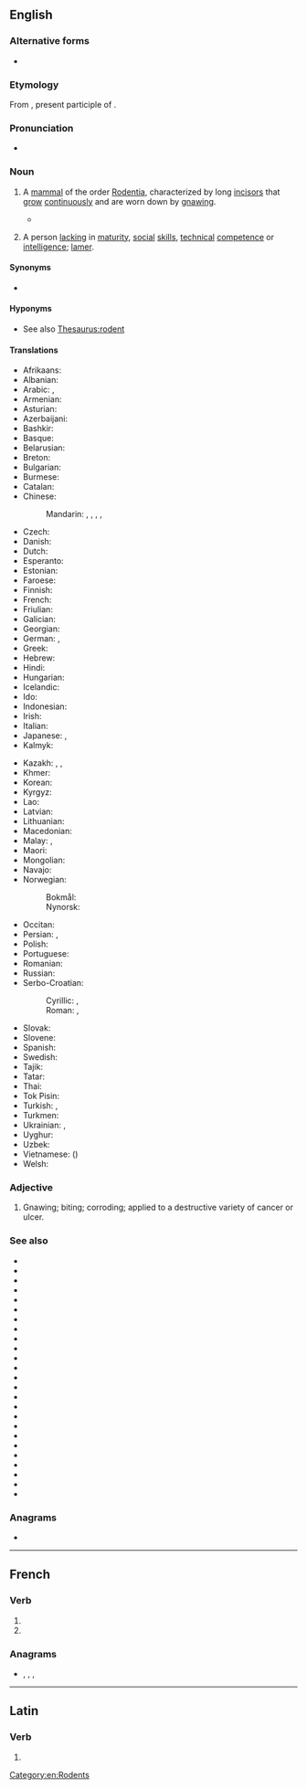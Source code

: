 {{also|rôdent}}
==English==
{{wikipedia}}
{{picdic
|image=Apodemus sylvaticus bosmuis.jpg
|detail1=
{{picdicimg|en|image=Agouti chewing.jpg|link=agouti}}
{{picdicimg|en|image=American Beaver.jpg|link=beaver}}
{{picdicimg|en|image=Brush-tailed Porcupine.jpg|link=brush-tailed porcupine}}
{{picdicimg|en|image=Capybara Hattiesburg Zoo (70909b-42) 2560x1600.jpg|link=capybara}}
{{picdicimg|en|image=Tamias minimus.jpg|link=chipmunk}}
{{picdicimg|en|image=Pectinator spekei Wagner.jpg|link=gundi}}
{{picdicimg|en|image=Chomik europejski.jpg|link=hamster}}
{{picdicimg|en|image=Octodontomys gliroides 1847 - cropping.jpg|link=mountain degu}}
{{picdicimg|en|image=Mouse white background.jpg|link=mouse}}
{{picdicimg|en|image=ErethizonRufescensWolf white background.jpg|link=North American porcupine}}
{{picdicimg|en|image=Porcupine 3.jpg|link=porcupine}}
{{picdicimg|en|image=Ruskea rotta.png|link=rat}}
{{picdicimg|en|image=AmericanRedSquirrel.jpg|link=squirrel}}
{{picdicimg|en|image=Bank vole.jpg|link=vole}}
}}

===Alternative forms===
* {{alter|en|rodente||obsolete}}

===Etymology===
From {{etyl|la|en}} {{m|la|rōdēns|rōdēns, rōdēnt-|gnawer; one who gnaws}}, present participle of {{m|la|rōdō||I gnaw}}.

===Pronunciation===
* {{IPA|en|/ˈɹəʊdənt/}}

===Noun===
{{en-noun}}

# {{senseid|en|mammal of the order Rodentia}}A [[mammal]] of the order [[Rodentia]], characterized by long [[incisor]]s that [[grow]] [[continuously]] and are worn down by [[gnaw]]ing.
#* {{quote-journal|en|year=2013|month=May-June|author=[http://www.americanscientist.org/authors/detail/katie-l-burke Katie L. Burke]
|title=[http://www.americanscientist.org/issues/pub/2013/3/in-the-news-45 In the News]
|volume=101|issue=3|page=193|magazine={{w|American Scientist}}
|passage=Bats host many high-profile viruses that can infect humans, including severe acute respiratory syndrome and Ebola. A recent study explored the ecological variables that may contribute to bats’ propensity to harbor such zoonotic diseases by comparing them with another order of common reservoir hosts: '''rodents'''.}}
# {{lb|en|dated|bulletin board system slang|leet|pejorative}} A person [[lacking]] in [[maturity]], [[social]] [[skill]]s, [[technical]] [[competence]] or [[intelligence]]; [[lamer]]. {{defdate|mid 1980s-mid 1990s}}

====Synonyms====
* {{l|en|gnawer}}

====Hyponyms====
* See also [[Thesaurus:rodent]]

====Translations====
{{trans-top|mammal of the order Rodentia}}
* Afrikaans: {{t+|af|knaagdier}}
* Albanian: {{t+|sq|brejtës|m}}
* Arabic: {{t|ar|قَارِض|m}}, {{t|ar|قَوَارِض|m-p}}
* Armenian: {{t+|hy|կրծող}}
* Asturian: {{t|ast|royedor|m}}
* Azerbaijani: {{t+|az|gəmirici}}
* Bashkir: {{t|ba|кимереүсе}}
* Basque: {{t|eu|karraskari}}
* Belarusian: {{t|be|грызу́н|m}}
* Breton: {{t|br|krigner|m}}
* Bulgarian: {{t+|bg|гризач|m}}
* Burmese: {{t+|my|ကြွက်}} {{qualifier|mouse, rat}}
* Catalan: {{t+|ca|rosegador}}
* Chinese:
*: Mandarin: {{t|cmn|嚙齒目動物|sc=Hani}}, {{t|cmn|啮齿目动物|tr=nièchǐmù dòngwù|sc=Hani}}, {{t+|cmn|嚙齒動物|sc=Hani}}, {{t|cmn|啮齿动物|tr=nièchǐ dòngwù|sc=Hani}}, {{t+|cmn|鼠|sc=Hani}}
* Czech: {{t+|cs|hlodavec|m}}
* Danish: {{t+|da|gnaver|c}}
* Dutch: {{t+|nl|knaagdier|n}}
* Esperanto: {{t|eo|ronĝulo}}
* Estonian: {{t|et|näriline}}
* Faroese: {{t|fo|gnagdýr|n}}
* Finnish: {{t+|fi|jyrsijä}}
* French: {{t+|fr|rongeur|m}}
* Friulian: {{t|fur|roseadôr}}
* Galician: {{t|gl|roedor|m}}
* Georgian: {{t|ka|მღრღნელი}}
* German: {{t+|de|Nagetier|n}}, {{t+|de|Nager|m}}
* Greek: {{t+|el|τρωκτικό|n}}
* Hebrew: {{t+|he|מְכַרְסֵם|tr=mekharsem}}
* Hindi: {{t|hi|कृंतक}}
* Hungarian: {{t+|hu|rágcsáló}}
* Icelandic: {{t+|is|nagdýr|n}}
* Ido: {{t+|io|rodero}}
* Indonesian: {{t+|id|pengerat}}
* Irish: {{t|ga|creimire|m}}
* Italian: {{t+|it|roditore|m}}
* Japanese: {{t+|ja|齧歯類|tr=げっしるい, gesshirui}}, {{t|ja|齧歯動物|tr=げっしどうぶつ, gesshi-dōbutsu}}
* Kalmyk: {{t|xal|мерәч}}
{{trans-mid}}
* Kazakh: {{t|kk|кеміргіш}}, {{t|kk|кеміруші}}, {{t|kk|кеміруші}}
* Khmer: {{t|km|រទច្ឆេទី}}
* Korean: {{t|ko|설치류}}
* Kyrgyz: {{t|ky|кемирүүчү}}
* Lao: {{t+|lo|ຈຳພວກໜູ}}
* Latvian: {{t|lv|grauzējs|m}}
* Lithuanian: {{t|lt|graužikas|m}}
* Macedonian: {{t|mk|глодар|m}}
* Malay: {{t|ms|rodensia}}, {{t+|ms|tikus}} {{q|mouse, rat}}
* Maori: {{t|mi|rīroi}}
* Mongolian: {{t|mn|мэрэгч амьтан|sc=Cyrl}}
* Navajo: {{t|nv|tsin deigházhígíí}}
* Norwegian:
*: Bokmål: {{t+|nb|gnager|m}}
*: Nynorsk: {{t|nn|gnagar|m}}
* Occitan: {{t+|oc|rosegaire}}
* Persian: {{t+|fa|جوندگان|tr=javandgân}}, {{t+|fa|جونده|tr=javande}}
* Polish: {{t+|pl|gryzoń|m}}
* Portuguese: {{t+|pt|roedor|m}}
* Romanian: {{t+|ro|rozător|n}}
* Russian: {{t+|ru|грызу́н|m}}
* Serbo-Croatian:
*: Cyrillic: {{t|sh|гло̀да̄р|m|sc=Cyrl}}, {{t|sh|глодавац|m}}
*: Roman: {{t|sh|glòdār|m}}, {{t|sh|glodavac|m}}
* Slovak: {{t+|sk|hlodavec|m}}
* Slovene: {{t+|sl|glodalec|m}}
* Spanish: {{t+|es|roedor|m}}
* Swedish: {{t+|sv|gnagare|c}}
* Tajik: {{t|tg|хоянда}}
* Tatar: {{t+|tt|кимерүче}}
* Thai: {{t|th|สัตว์ฟันแทะ}}
* Tok Pisin: {{t|tpi|rat}}
* Turkish: {{t+|tr|kemirgen}}, {{t+|tr|kemirici}}
* Turkmen: {{t|tk|gemriji}}
* Ukrainian: {{t|uk|гризу́н|m}}, {{t|uk|гризуне́ць|m}}
* Uyghur: {{t|ug|غاجىغۇچى}}
* Uzbek: {{t+|uz|kemiruvchi}}
* Vietnamese: {{t+|vi|gặm nhấm}} ({{t|vi|𡄎𠰃|sc=Hani}})
* Welsh: {{t+|cy|cnofil|m}}
{{trans-bottom}}

===Adjective===
{{en-adj|-}}

# Gnawing; biting; corroding; applied to a destructive variety of cancer or ulcer.

===See also===
* {{l|en|agouti}}
* {{l|en|beaver}}
* {{l|en|capybara}}
* {{l|en|chinchilla}}
* {{l|en|chipmunk}}
* {{l|en|Count Branicki's mouse}}
* {{l|en|coypu}}
* {{l|en|dormouse}}
* {{l|en|gerbil}}
* {{l|en|gopher}}
* {{l|en|guinea pig}}
* {{l|en|hamster}}
* {{l|en|jerboa}}
* {{l|en|marmot}}
* {{l|en|mole rat}}
* {{l|en|mouse}}
* {{l|en|nutria}}
* {{l|en|paca}}
* {{l|en|pacarana}}
* {{l|en|porcupine}}
* {{l|en|prairie dog}}
* {{l|en|rat}}
* {{l|en|springhare}}
* {{l|en|squirrel}}
* {{l|en|viscacha}}

===Anagrams===
* {{anagrams|en|a=denort|dentro|dronte|torend}}

[[Category:en:Rodents]]

----

==French==

===Verb===
{{head|fr|verb form}}

# {{inflection of|fr|roder||3|p|pres|indc}}
# {{inflection of|fr|roder||3|p|pres|subj}}

===Anagrams===
* {{l|fr|dorent}}, {{l|fr|dronte}}, {{l|fr|endort}}, {{l|fr|tondre}}

----

==Latin==

===Verb===
{{la-verb-form|rōdent}}

# {{inflection of|la|rōdō||3|p|futr|actv|indc}}